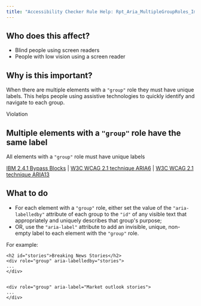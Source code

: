 ```yaml
---
title: "Accessibility Checker Rule Help: Rpt_Aria_MultipleGroupRoles_Implicit"
---
```


<div className="toolHelp">
<Row>
<Column colLg={5} colMd={3} colSm={4} className="toolLeft">

## Who does this affect?

* Blind people using screen readers
* People with low vision using a screen reader

## Why is this important?

When there are multiple elements with a `"group"` role they must have unique labels. This helps people using assistive technologies to quickly identify and navigate to each group.

</Column>
<Column colLg={11} colMd={5} colSm={4} className="toolMain">

<div id="locLevel" className="level-violation">Violation</div>

## Multiple elements with a `"group"` role have the same label
All elements with a `"group"` role must have unique labels

[IBM 2.4.1 Bypass Blocks](http://www.ibm.com/able/guidelines/ci162/bypass_blocks.html) | [W3C WCAG 2.1 technique ARIA6](https://www.w3.org/WAI/WCAG21/Techniques/aria/ARIA6) |  [W3C WCAG 2.1 technique ARIA13](https://www.w3.org/WAI/WCAG21/Techniques/aria/ARIA13)

<div id="locSnippet"></div>

## What to do

* For each element with a `"group"` role, either set the value of the `"aria-labelledby"` attribute of each group to the `"id"` of any visible text that appropriately and uniquely describes that group's purpose;
* OR, use the `"aria-label"` attribute to add an invisible, unique, non-empty label to each element with the `"group"` role.

For example:
```
<h2 id="stories">Breaking News Stories</h2>
<div role="group" aria-labelledby="stories">
...
</div>


<div role="group" aria-label="Market outlook stories">
...
</div>
```


</Column>
</Row>
</div>

